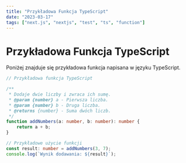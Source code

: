 ```yaml
---
title: "Przykładowa Funkcja TypeScript"
date: "2023-03-17"
tags: ["next.js", "nextjs", "test", "ts", "function"]
---
```


# Przykładowa Funkcja TypeScript

Poniżej znajduje się przykładowa funkcja napisana w języku TypeScript.

```typescript
// Przykładowa funkcja TypeScript

/**
 * Dodaje dwie liczby i zwraca ich sumę.
 * @param {number} a - Pierwsza liczba.
 * @param {number} b - Druga liczba.
 * @returns {number} - Suma dwóch liczb.
 */
function addNumbers(a: number, b: number): number {
	return a + b;
}

// Przykładowe użycie funkcji
const result: number = addNumbers(3, 7);
console.log(`Wynik dodawania: ${result}`);
```
